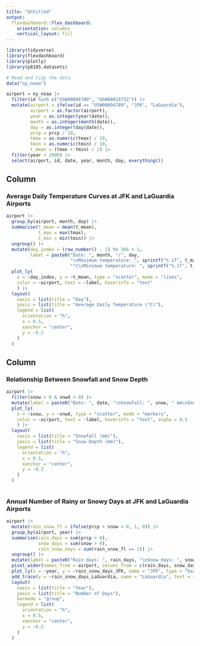 ```yaml
---
title: "Untitled"
output: 
  flexdashboard::flex_dashboard:
    orientation: columns
    vertical_layout: fill
---
```


```r
library(tidyverse)
library(flexdashboard)
library(plotly)
library(p8105.datasets)
```

```r

# Read and tidy the data
data("ny_noaa")

airport = ny_noaa |> 
  filter(id %in% c("USW00094789", "USW00014732")) |> 
  mutate(airport = ifelse(id == "USW00094789", "JFK", "LaGuardia"),
         airport = as.factor(airport),
         year = as.integer(year(date)),
         month = as.integer(month(date)),
         day = as.integer(day(date)),
         prcp = prcp / 10,
         tmax = as.numeric(tmax) / 10,
         tmin = as.numeric(tmin) / 10,
         t_mean = (tmax + tmin) / 2) |> 
  filter(year > 2000) |> 
  select(airport, id, date, year, month, day, everything())

```


Column {data-width=650}
-----------------------------------------------------------------------

### Average Daily Temperature Curves at JFK and LaGuardia Airports

```r

airport |> 
  group_by(airport, month, day) |> 
  summarise(t_mean = mean(t_mean),
            t_max = max(tmax),
            t_min = min(tmin)) |>
  ungroup() |> 
  mutate(day_index = (row_number() - 1) %% 366 + 1,
         label = paste0("Date: ", month, "/", day,
                        "\nMaximum temperature: ", sprintf("%.1f", t_max), 
                        "°C\nMinimum temperature: ", sprintf("%.1f", t_min), "°C")) |> 
  plot_ly(
    x = ~day_index, y = ~t_mean, type = "scatter", mode = "lines",
    color = ~airport, text = ~label, hoverinfo = "text"
    ) |> 
  layout(
    xaxis = list(title = "Day"),
    yaxis = list(title = "Average Daily Temperature (°C)"),
    legend = list(
      orientation = "h",
      x = 0.5,
      xanchor = "center",
      y = -0.2
    )
  )

```

Column {data-width=350}
-----------------------------------------------------------------------

### Relationship Between Snowfall and Snow Depth

```r

airport |> 
  filter(snow > 0 & snwd > 0) |>
  mutate(label = paste0("Date: ", date, "\nSnowfall: ", snow, " mm\nSnow depth: ", snwd, " mm")) |> 
  plot_ly(
    x = ~snow, y = ~snwd, type = "scatter", mode = "markers",
    color = ~airport, text = ~label, hoverinfo = "text", alpha = 0.5
    ) |> 
  layout(
    xaxis = list(title = "Snowfall (mm)"),
    yaxis = list(title = "Snow Depth (mm)"),
    legend = list(
      orientation = "h",
      x = 0.5,
      xanchor = "center",
      y = -0.2
    )
  )
   
```

### Annual Number of Rainy or Snowy Days at JFK and LaGuardia Airports

```r

airport |> 
  mutate(rain_snow_fl = ifelse(prcp + snow > 0, 1, 0)) |> 
  group_by(airport, year) |> 
  summarise(rain_days = sum(prcp > 0),
            snow_days = sum(snow > 0),
            rain_snow_days = sum(rain_snow_fl == 1)) |> 
  ungroup() |> 
  mutate(label = paste0("Rain days: ", rain_days, "\nSnow days: ", snow_days)) |> 
  pivot_wider(names_from = airport, values_from = c(rain_days, snow_days, rain_snow_days, label)) |> 
  plot_ly(x = ~year, y = ~rain_snow_days_JFK, name = "JFK", type = "bar", text = ~label_JFK) |> 
  add_trace(y = ~rain_snow_days_LaGuardia, name = "LaGuardia", text = ~label_LaGuardia) |> 
  layout(
    xaxis = list(title = "Year"),
    yaxis = list(title = "Number of Days"),
    barmode = "group",
    legend = list(
      orientation = "h",
      x = 0.5,
      xanchor = "center",
      y = -0.2
    )
  )

```


